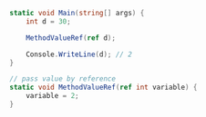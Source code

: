 ```csharp
static void Main(string[] args) {
	int d = 30;

	MethodValueRef(ref d);

	Console.WriteLine(d); // 2
}

// pass value by reference 
static void MethodValueRef(ref int variable) {
	variable = 2;
}
```